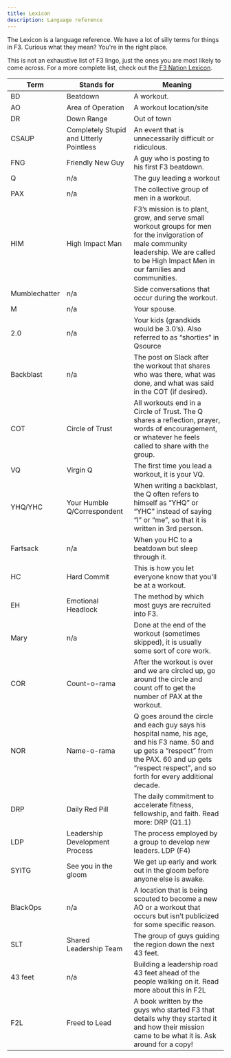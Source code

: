 ```yaml
---
title: Lexicon
description: Language reference
---
```


The Lexicon is a language reference. We have a lot of silly terms for things in F3. Curious what they mean? You're in the right place.

<Aside>
  This is not an exhaustive list of F3 lingo, just the ones you are most likely to come across. For a more complete list, check out the <a href="https://f3nation.com/lexicon" target="_blank" rel="noopener noreferer">F3 Nation Lexicon</a>.
</Aside>

<ResponsiveTable>

| Term | Stands for | Meaning |
|------|------------|---------|
| BD | Beatdown | A workout. |
| AO | Area of Operation | A workout location/site |
| DR | Down Range | Out of town |
| CSAUP | Completely Stupid and Utterly Pointless | An event that is unnecessarily difficult or ridiculous. |
| FNG | Friendly New Guy | A guy who is posting to his first F3 beatdown. |
| Q | n/a | The guy leading a workout |
| PAX | n/a | The collective group of men in a workout. |
| HIM | High Impact Man | F3’s mission is to plant, grow, and serve small workout groups for men for the invigoration of male community leadership. We are called to be High Impact Men in our families and communities. |
| Mumblechatter | n/a | Side conversations that occur during the workout. |
| M | n/a | Your spouse. |
| 2.0 | n/a | Your kids (grandkids would be 3.0’s). Also referred to as “shorties” in Qsource |
| Backblast | n/a | The post on Slack after the workout that shares who was there, what was done, and what was said in the COT (if desired). |
| COT | Circle of Trust | All workouts end in a Circle of Trust. The Q shares a reflection, prayer, words of encouragement, or whatever he feels called to share with the group. |
| VQ | Virgin Q | The first time you lead a workout, it is your VQ. |
| YHQ/YHC | Your Humble Q/Correspondent | When writing a backblast, the Q often refers to himself as “YHQ” or “YHC” instead of saying “I” or “me”, so that it is written in 3rd person. |
| Fartsack | n/a | When you HC to a beatdown but sleep through it. |
| HC | Hard Commit | This is how you let everyone know that you’ll be at a workout. |
| EH | Emotional Headlock | The method by which most guys are recruited into F3. |
| Mary | n/a | Done at the end of the workout (sometimes skipped), it is usually some sort of core work. |
| COR | Count-o-rama | After the workout is over and we are circled up, go around the circle and count off to get the number of PAX at the workout. |
| NOR | Name-o-rama | Q goes around the circle and each guy says his hospital name, his age, and his F3 name. 50 and up gets a “respect” from the PAX. 60 and up gets “respect respect”, and so forth for every additional decade. |
| DRP | Daily Red Pill | The daily commitment to accelerate fitness, fellowship, and faith. Read more: DRP (Q1.1) |  |
| LDP | Leadership Development Process | The process employed by a group to develop new leaders. LDP (F4) |
| SYITG | See you in the gloom | We get up early and work out in the gloom before anyone else is awake. |
| BlackOps | n/a | A location that is being scouted to become a new AO or a workout that occurs but isn’t publicized for some specific reason. |
| SLT | Shared Leadership Team | The group of guys guiding the region down the next 43 feet. |
| 43 feet | n/a | Building a leadership road 43 feet ahead of the people walking on it. Read more about this in F2L |
| F2L | Freed to Lead | A book written by the guys who started F3 that details why they started it and how their mission came to be what it is. Ask around for a copy! |

</ResponsiveTable>
